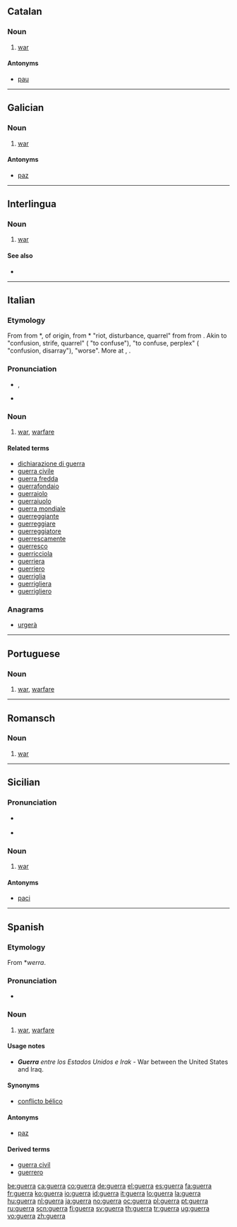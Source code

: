 ==Catalan==

===Noun===
{{ca-noun|f|guerres}}

# [[war]]

====Antonyms====
* {{sense|war}} [[pau]]

----

==Galician==

===Noun===
{{gl-noun|f}}

# [[war]]

====Antonyms====
* {{sense|war}} [[paz]]

----

==Interlingua==

===Noun===
{{infl|ia|noun}}

# [[war]]

====See also====
* {{l|ia|bello}}

----

==Italian==

===Etymology===
From {{etyl|roa-oit|it}} {{term|guerra|lang=it}} from {{etyl|LL.|it}} *{{term||werra, *guerra|lang=la}}, of {{etyl|gem|it}} origin, from {{etyl|frk|it}} *{{term||werra|lang=frk}} "riot, disturbance, quarrel" from {{proto|Germanic|werzō||werzá-|confusion, disarray|lang=it}} from {{proto|Indo-European|wers-|to mix up, confuse, beat, thresh|lang=it}}. Akin to {{etyl|goh|-}} {{term|werra|lang=goh}} "confusion, strife, quarrel" ({{etyl|de|-}} {{l|de|verwirren|ver''wirren''}} "to confuse"), {{etyl|osx|-}} {{term|werran|lang=osx}} "to confuse, perplex" ({{nl}} {{term|war|lang=nl}} "confusion, disarray"), {{etyl|ang|-}} {{term|wyrsa|wyrsa, wiersa|lang=ang}} "worse". More at {{l|en|worse}}, {{l|en|wurst}}.

===Pronunciation===
* {{IPA|/ˈɡwɛr.ra/|lang=it}}, {{SAMPA|/"gwEr.ra/|lang=it}}
* {{audio|It-la guerra.ogg|Audio}}

===Noun===
{{it-noun|guerr|f|a|e}}

# [[war]], [[warfare]]

====Related terms====
* [[dichiarazione di guerra]]
* [[guerra civile]]
* [[guerra fredda]]
* [[guerrafondaio]]
* [[guerraiolo]]
* [[guerraiuolo]]
* [[guerra mondiale]]
* [[guerreggiante]]
* [[guerreggiare]]
* [[guerreggiatore]]
* [[guerrescamente]]
* [[guerresco]]
* [[guerricciola]]
* [[guerriera]]
* [[guerriero]]
* [[guerriglia]]
* [[guerrigliera]]
* [[guerrigliero]]

===Anagrams===
* {{alphagram|aegrru}} [[urgerà#Italian|urgerà]]

----

==Portuguese==

===Noun===
{{pt-noun-f|guerra|guerras}}

# [[war]], [[warfare]]

----

==Romansch==

===Noun===
{{rm-noun|f}}

# [[war]]

----

==Sicilian==

===Pronunciation===
* {{a|Trapani}} {{IPA|[ˈɡwɛʐʐa]|lang=scn}}
* {{hyphenation|guèr|ra}}

===Noun===
{{scn-noun|guerr|f|a|i}}

# [[war]]

====Antonyms====
* [[paci]]

----

==Spanish==

===Etymology===
From {{etyl|gem|es}} *''werra''.

===Pronunciation===
* {{IPA|/ˈɡe.ra/|lang=es}}

===Noun===
{{es-noun-f}}

# [[war]], [[warfare]]

====Usage notes====
* '''''Guerra''' entre los Estados Unidos e Irak'' - War between the United States and Iraq.

====Synonyms====
* [[conflicto bélico]]

====Antonyms====
* [[paz]]

====Derived terms====
* [[guerra civil]]
* [[guerrero]]

[[be:guerra]]
[[ca:guerra]]
[[co:guerra]]
[[de:guerra]]
[[el:guerra]]
[[es:guerra]]
[[fa:guerra]]
[[fr:guerra]]
[[ko:guerra]]
[[io:guerra]]
[[id:guerra]]
[[it:guerra]]
[[lo:guerra]]
[[la:guerra]]
[[hu:guerra]]
[[nl:guerra]]
[[ja:guerra]]
[[no:guerra]]
[[oc:guerra]]
[[pl:guerra]]
[[pt:guerra]]
[[ru:guerra]]
[[scn:guerra]]
[[fi:guerra]]
[[sv:guerra]]
[[th:guerra]]
[[tr:guerra]]
[[ug:guerra]]
[[vo:guerra]]
[[zh:guerra]]